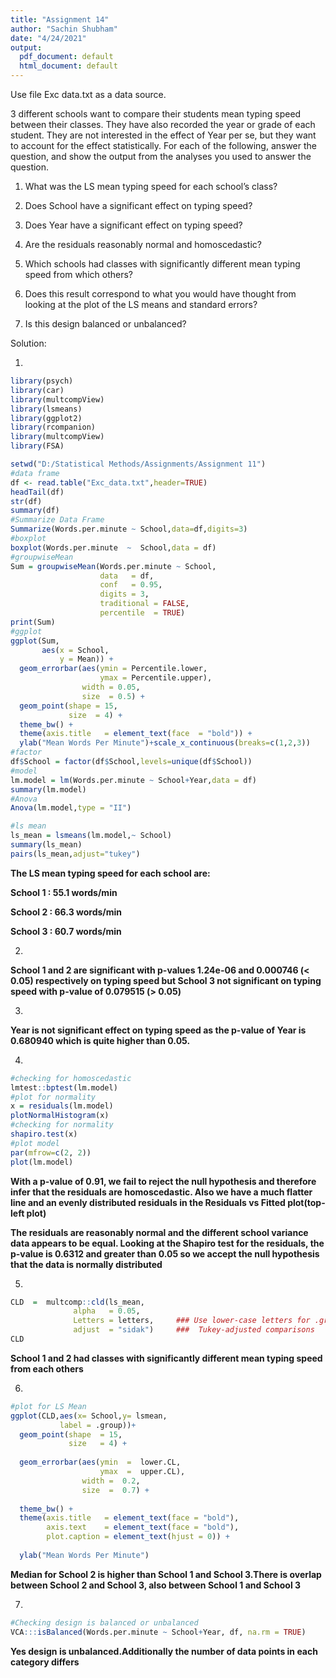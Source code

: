 ---
title: "Assignment 14"
author: "Sachin Shubham"
date: "4/24/2021"
output:
  pdf_document: default
  html_document: default
---

Use file Exc data.txt as a data source.

3 different schools want to compare their students mean typing speed between
their classes. They have also recorded the year or grade of each student. They
are not interested in the effect of Year per se, but they want to account for the
effect statistically. For each of the following, answer the question, and show the output from the analyses you used to answer the question.

1) What was the LS mean typing speed for each school’s class?

2) Does School have a significant effect on typing speed?

3) Does Year have a significant effect on typing speed?

4) Are the residuals reasonably normal and homoscedastic?

5) Which schools had classes with significantly different mean typing speed from
which others?

6) Does this result correspond to what you would have thought from looking at
the plot of the LS means and standard errors?

7) Is this design balanced or unbalanced?

Solution:

1)

```{r}
library(psych)
library(car)
library(multcompView)
library(lsmeans)
library(ggplot2)
library(rcompanion)
library(multcompView)
library(FSA)

setwd("D:/Statistical Methods/Assignments/Assignment 11")
#data frame
df <- read.table("Exc_data.txt",header=TRUE)
headTail(df)
str(df)
summary(df)
#Summarize Data Frame
Summarize(Words.per.minute ~ School,data=df,digits=3)
#boxplot
boxplot(Words.per.minute  ~  School,data = df)
#groupwiseMean
Sum = groupwiseMean(Words.per.minute ~ School,
                    data   = df,
                    conf   = 0.95,
                    digits = 3,
                    traditional = FALSE,
                    percentile  = TRUE)
print(Sum)
#ggplot
ggplot(Sum,                
       aes(x = School,
           y = Mean)) +
  geom_errorbar(aes(ymin = Percentile.lower,
                    ymax = Percentile.upper),
                width = 0.05,
                size  = 0.5) +
  geom_point(shape = 15,
             size  = 4) +
  theme_bw() +
  theme(axis.title   = element_text(face  = "bold")) +
  ylab("Mean Words Per Minute")+scale_x_continuous(breaks=c(1,2,3))
#factor
df$School = factor(df$School,levels=unique(df$School))
#model
lm.model = lm(Words.per.minute ~ School+Year,data = df)
summary(lm.model)
#Anova
Anova(lm.model,type = "II")

#ls mean
ls_mean = lsmeans(lm.model,~ School)
summary(ls_mean)
pairs(ls_mean,adjust="tukey")
```


__The LS mean typing speed for each school are:__

**School 1 : 55.1 words/min**

**School 2 : 66.3 words/min**

**School 3 : 60.7 words/min**



2)

__School 1 and 2 are significant with p-values 1.24e-06 and 0.000746 (< 0.05) respectively on typing speed but School 3 not significant on typing speed with p-value of 0.079515 (> 0.05)__

3)

__Year is not significant effect on typing speed as the p-value of Year is   0.680940 which is quite higher than 0.05.__

4)

```{r}
#checking for homoscedastic
lmtest::bptest(lm.model)
#plot for normality
x = residuals(lm.model)
plotNormalHistogram(x)
#checking for normality
shapiro.test(x)
#plot model
par(mfrow=c(2, 2))
plot(lm.model)

```

__With a p-value of 0.91, we fail to reject the null hypothesis and therefore infer that the residuals are homoscedastic. Also we have a much flatter line and an evenly distributed residuals in the Residuals vs Fitted plot(top-left plot)__

__The residuals are reasonably normal and the different school variance data appears to be equal. Looking at the Shapiro test for the residuals, the p-value is 0.6312 and greater than 0.05 so we accept the null hypothesis that the data is normally distributed__

5)

```{r}

CLD  =  multcomp::cld(ls_mean,
              alpha   = 0.05, 
              Letters = letters,     ### Use lower-case letters for .group
              adjust  = "sidak")     ###  Tukey-adjusted comparisons
CLD


```

__School 1 and 2 had classes with significantly different mean typing speed from each others__

6)

```{r}
#plot for LS Mean
ggplot(CLD,aes(x= School,y= lsmean,
           label = .group))+
  geom_point(shape  = 15,
             size   = 4) +
  
  geom_errorbar(aes(ymin  =  lower.CL,
                    ymax  =  upper.CL),
                width =  0.2,
                size  =  0.7) +
  
  theme_bw() +
  theme(axis.title   = element_text(face = "bold"),
        axis.text    = element_text(face = "bold"),
        plot.caption = element_text(hjust = 0)) +
  
  ylab("Mean Words Per Minute")

```

__Median for School 2 is higher than School 1 and School 3.There is overlap between School 2 and School 3, also between School 1 and School 3__

7)

```{r}
#Checking design is balanced or unbalanced
VCA:::isBalanced(Words.per.minute ~ School+Year, df, na.rm = TRUE)

```

__Yes design is unbalanced.Additionally the number of data points in each category differs__